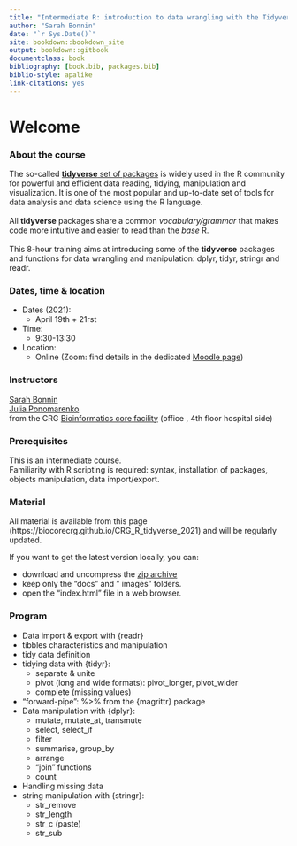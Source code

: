 ```yaml
--- 
title: "Intermediate R: introduction to data wrangling with the Tidyverse (2021)"
author: "Sarah Bonnin"
date: "`r Sys.Date()`"
site: bookdown::bookdown_site
output: bookdown::gitbook
documentclass: book
bibliography: [book.bib, packages.bib]
biblio-style: apalike
link-citations: yes
---
```


# Welcome

<h3> About the course </h3>

The so-called [**tidyverse** set of packages](https://www.tidyverse.org/) is widely used in the R community for powerful and efficient data reading, tidying, manipulation and visualization. It is one of the most popular and up-to-date set of tools for data analysis and data science using the R language.
<br> <br>
All **tidyverse** packages share a common *vocabulary/grammar* that makes code more intuitive and easier to read than the *base* R.
<br><br>
This 8-hour training aims at introducing some of the **tidyverse** packages and functions for data wrangling and manipulation: dplyr, tidyr, stringr and readr.<br>

<h3> Dates, time & location </h3>

* Dates (2021):
  * April 19th + 21rst

* Time:
	* 9:30-13:30 <br>

* Location:
	* Online (Zoom: find details in the dedicated [Moodle page](https://moodle.crg.eu/))

<h3> Instructors </h3>
 
[Sarah Bonnin](mailto:sarah.bonnin@crg.eu)<br>
[Julia Ponomarenko](mailto:julia.ponomarenko@crg.eu)<br>
from the CRG [Bioinformatics core facility](https://biocore.crg.eu/) (office , 4th floor hospital side)

<h3>Prerequisites</h3>

This is an intermediate course. <br>
Familiarity with R scripting is required: syntax, installation of packages, objects manipulation, data import/export.

<h3>Material</h3>

All material is available from this page (https://biocorecrg.github.io/CRG_R_tidyverse_2021) and will be regularly updated.
<br>

If you want to get the latest version locally, you can:

* download and uncompress the [zip archive](https://github.com/biocorecrg/CRG_R_tidyverse_2021/archive/master.zip)
* keep only the "docs" and " images" folders.
* open the "index.html" file in a web browser.

<h3>Program</h3>

* Data import & export with {readr} 
* tibbles characteristics and manipulation
* tidy data definition
* tidying data with {tidyr}: 
  * separate & unite
  * pivot (long and wide formats): pivot_longer, pivot_wider
  * complete (missing values)
* "forward-pipe": %>% from the {magrittr} package
* Data manipulation with {dplyr}:
  * mutate, mutate_at, transmute
  * select, select_if
  * filter
  * summarise, group_by
  * arrange
  * "join" functions
  * count
* Handling missing data
* string manipulation with {stringr}:
  * str_remove
  * str_length
  * str_c (paste)
  * str_sub
  
